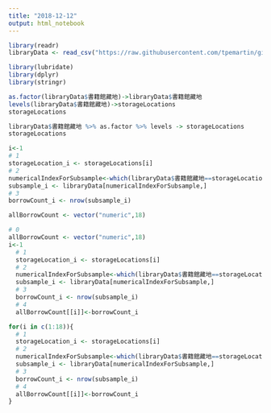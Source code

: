 ```yaml
---
title: "2018-12-12"
output: html_notebook
---
```

```r
library(readr)
libraryData <- read_csv("https://raw.githubusercontent.com/tpemartin/github-data/master/library100_102.csv")
```

```r
library(lubridate)
library(dplyr)
library(stringr)
```

```r
as.factor(libraryData$書籍館藏地)->libraryData$書籍館藏地
levels(libraryData$書籍館藏地)->storageLocations
storageLocations
```

```r
libraryData$書籍館藏地 %>% as.factor %>% levels -> storageLocations
storageLocations
```

```r
i<-1
# 1
storageLocation_i <- storageLocations[i] 
# 2
numericalIndexForSubsample<-which(libraryData$書籍館藏地==storageLocation_i)
subsample_i <- libraryData[numericalIndexForSubsample,]
# 3
borrowCount_i <- nrow(subsample_i)
```

```r
allBorrowCount <- vector("numeric",18)
```

```r
# 0
allBorrowCount <- vector("numeric",18)
i<-1
  # 1
  storageLocation_i <- storageLocations[i] 
  # 2
  numericalIndexForSubsample<-which(libraryData$書籍館藏地==storageLocation_i)
  subsample_i <- libraryData[numericalIndexForSubsample,]
  # 3
  borrowCount_i <- nrow(subsample_i)
  # 4
  allBorrowCount[[i]]<-borrowCount_i
```

```r
for(i in c(1:18)){
  # 1
  storageLocation_i <- storageLocations[i] 
  # 2
  numericalIndexForSubsample<-which(libraryData$書籍館藏地==storageLocation_i)
  subsample_i <- libraryData[numericalIndexForSubsample,]
  # 3
  borrowCount_i <- nrow(subsample_i)
  # 4
  allBorrowCount[[i]]<-borrowCount_i  
}
```
```r

```


